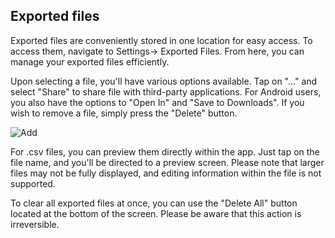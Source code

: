 
## Exported files

Exported files are conveniently stored in one location for easy access. To access them, navigate to Settings-> Exported Files. From here, you can manage your exported files efficiently.

Upon selecting a file, you'll have various options available. Tap on "..." and select "Share" to share file with third-party applications. For Android users, you also have the options to "Open In" and "Save to Downloads". If you wish to remove a file, simply press the "Delete" button.

<ImageView>
  <Image src="/images/export/6.9.png" alt="Add" width={300} height={300} />
</ImageView>

For .csv files, you can preview them directly within the app. Just tap on the file name, and you'll be directed to a preview screen. Please note that larger files may not be fully displayed, and editing information within the file is not supported.

To clear all exported files at once, you can use the "Delete All" button located at the bottom of the screen. Please be aware that this action is irreversible.
